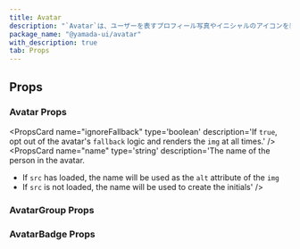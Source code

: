 ```yaml
---
title: Avatar
description: "`Avatar`は、ユーザーを表すプロフィール写真やイニシャルのアイコンを表示するコンポーネントです。"
package_name: "@yamada-ui/avatar"
with_description: true
tab: Props
---
```


## Props

### Avatar Props

<PropsCard name="colorScheme"
type='"whiteAlpha" | "blackAlpha" | "gray" | "zinc" | "neutral" | "stone" | "red" | "rose" | "pink" | "orange" | "amber" | "yellow" | "lime" | "green" | "emerald" | "teal" | "cyan" | "sky" | "blue" | "indigo" | "violet" | "purple" | "fuchsia"'
description='The visual color appearance of the component.' />
<PropsCard name="format"
type='(name: string) => string'
description='Function to get the initials to display.' />
<PropsCard name="icon"
type='ReactElement<any, string | JSXElementConstructor<any>>'
description='The avatar icon to use.' />
<PropsCard name="ignoreFallback"
type='boolean'
description='If `true`, opt out of the avatar's `fallback` logic and renders the `img` at all times.' />
<PropsCard name="loading"
type='"eager" | "lazy"'
description='Defines loading strategy.' />
<PropsCard name="name"
type='string'
description='The name of the person in the avatar.

- If `src` has loaded, the name will be used as the `alt` attribute of the `img`
- If `src` is not loaded, the name will be used to create the initials' />
  <PropsCard
    name="referrerPolicy"
    type="HTMLAttributeReferrerPolicy"
    description="Defining which referrer is sent when fetching the resource."
  />
  <PropsCard
    name="size"
    type='"2xs" | "xs" | "sm" | "md" | "lg" | "xl" | "2xl"'
    description="The size of the Avatar."
  />
  <PropsCard
    name="src"
    type="string"
    description="The image url of the avatar."
  />
  <PropsCard
    name="srcSet"
    type="string"
    description="List of sources to use for different screen resolutions."
  />
  <PropsCard
    name="variant"
    type="string"
    description="The variant of the Avatar."
  />

### AvatarGroup Props

<PropsCard
  name="max"
  type="number"
  description="The maximum number of visible avatars."
/>

### AvatarBadge Props

<PropsCard
  name="placement"
  type='"top-start" | "top-end" | "bottom-start" | "bottom-end"'
  description="The placement of the badge."
/>
